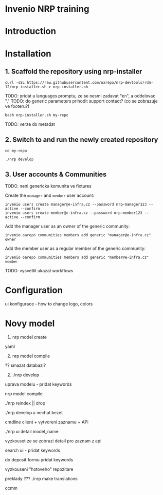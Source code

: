 # Invenio NRP training

# Introduction


# Installation

## 1. Scaffold the repository using nrp-installer
```
curl -sSL https://raw.githubusercontent.com/oarepo/nrp-devtools/rdm-12/nrp-installer.sh > nrp-installer.sh
```

TODO: pridat u languages promptu, ze se nesmi zadavat "en", a oddelovac ","
TODO: do generic parameters prihodit support contact? (co se zobrazuje ve footeru?)

```
bash nrp-installer.sh my-repo
```

TODO: verze do metadat

## 2. Switch to and run the newly created repository
```
cd my-repo
```

```
./nrp develop
```

## 3. User accounts & Communities

TODO: neni genericka komunita ve fixtures

Create the `manager` and `member` user account:
```
invenio users create manager@e-infra.cz --password nrp-manager123 --active --confirm
invenio users create member@e-infra.cz --password nrp-member123 --active --confirm
```

Add the manager user as an owner of the generic community:
```
invenio oarepo communities members add generic "manager@e-infra.cz" owner
```

Add the member user as a regular member of the generic community:
```
invenio oarepo communities members add generic "member@e-infra.cz" member
```

TODO: vysvetlit ukazat workflows

# Configuration

ui konfigurace - how to change logo, colors

# Novy model

1. nrp model create

yaml

2. nrp model compile

?? smazat databazi?

2. ./nrp develop

uprava modelu - pridat keywords

nrp model compile

./nrp reindex || drop

./nrp develop a nechat bezet

cmdline client + vytvoreni zaznamu + API

./nrp ui detail model_name

vyzkouset ze se zobrazi detail pro zaznam z api

search ui - pridat keywords

do deposit formu pridat keywords

vyzkouseni "hotoveho" repozitare

preklady ???
./nrp make translations

ccmm